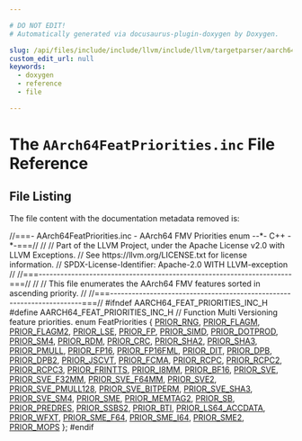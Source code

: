 ```yaml
---

# DO NOT EDIT!
# Automatically generated via docusaurus-plugin-doxygen by Doxygen.

slug: /api/files/include/include/llvm/include/llvm/targetparser/aarch64featpriorities-inc
custom_edit_url: null
keywords:
  - doxygen
  - reference
  - file

---
```





# The `AArch64FeatPriorities.inc` File Reference

<DoxygenPage pluginConfig={pluginConfig}>




## File Listing

The file content with the documentation metadata removed is:

<ProgramListing>

<Link id="l00001" /><CodeLine lineNumber="1"><Highlight kind="comment">//===- AArch64FeatPriorities.inc - AArch64 FMV Priorities enum --&#42;- C++ -&#42;-===//</Highlight><Highlight kind="normal"></Highlight></CodeLine>
<Link id="l00002" /><CodeLine lineNumber="2"><Highlight kind="normal"></Highlight><Highlight kind="comment">//</Highlight><Highlight kind="normal"></Highlight></CodeLine>
<Link id="l00003" /><CodeLine lineNumber="3"><Highlight kind="normal"></Highlight><Highlight kind="comment">// Part of the LLVM Project, under the Apache License v2.0 with LLVM Exceptions.</Highlight><Highlight kind="normal"></Highlight></CodeLine>
<Link id="l00004" /><CodeLine lineNumber="4"><Highlight kind="normal"></Highlight><Highlight kind="comment">// See https://llvm.org/LICENSE.txt for license information.</Highlight><Highlight kind="normal"></Highlight></CodeLine>
<Link id="l00005" /><CodeLine lineNumber="5"><Highlight kind="normal"></Highlight><Highlight kind="comment">// SPDX-License-Identifier: Apache-2.0 WITH LLVM-exception</Highlight><Highlight kind="normal"></Highlight></CodeLine>
<Link id="l00006" /><CodeLine lineNumber="6"><Highlight kind="normal"></Highlight><Highlight kind="comment">//</Highlight><Highlight kind="normal"></Highlight></CodeLine>
<Link id="l00007" /><CodeLine lineNumber="7"><Highlight kind="normal"></Highlight><Highlight kind="comment">//===----------------------------------------------------------------------===//</Highlight><Highlight kind="normal"></Highlight></CodeLine>
<Link id="l00008" /><CodeLine lineNumber="8"><Highlight kind="normal"></Highlight><Highlight kind="comment">//</Highlight><Highlight kind="normal"></Highlight></CodeLine>
<Link id="l00009" /><CodeLine lineNumber="9"><Highlight kind="normal"></Highlight><Highlight kind="comment">// This file enumerates the AArch64 FMV features sorted in ascending priority.</Highlight><Highlight kind="normal"></Highlight></CodeLine>
<Link id="l00010" /><CodeLine lineNumber="10"><Highlight kind="normal"></Highlight><Highlight kind="comment">//</Highlight><Highlight kind="normal"></Highlight></CodeLine>
<Link id="l00011" /><CodeLine lineNumber="11"><Highlight kind="normal"></Highlight><Highlight kind="comment">//===----------------------------------------------------------------------===//</Highlight><Highlight kind="normal"></Highlight></CodeLine>
<Link id="l00012" /><CodeLine lineNumber="12"><Highlight kind="normal"></Highlight></CodeLine>
<Link id="l00013" /><CodeLine lineNumber="13"><Highlight kind="normal"></Highlight><Highlight kind="preprocessor">#ifndef AARCH64&#95;FEAT&#95;PRIORITIES&#95;INC&#95;H</Highlight><Highlight kind="normal"></Highlight></CodeLine>
<Link id="l00014" /><CodeLine lineNumber="14"><Highlight kind="normal"></Highlight><Highlight kind="preprocessor">#define AARCH64&#95;FEAT&#95;PRIORITIES&#95;INC&#95;H</Highlight><Highlight kind="normal"></Highlight></CodeLine>
<Link id="l00015" /><CodeLine lineNumber="15"><Highlight kind="normal"></Highlight></CodeLine>
<Link id="l00016" /><CodeLine lineNumber="16"><Highlight kind="normal"></Highlight><Highlight kind="comment">// Function Multi Versioning feature priorities.</Highlight><Highlight kind="normal"></Highlight></CodeLine>
<Link id="l00017" /><CodeLine lineNumber="17"><Highlight kind="normal"></Highlight><Highlight kind="keyword">enum</Highlight><Highlight kind="normal"> FeatPriorities &#123;</Highlight></CodeLine>
<Link id="l00018" /><CodeLine lineNumber="18"><Highlight kind="normal">  <a href="/docs/api/namespaces/llvm/aarch64/#a09857fcbb78d7a98cdfa6af2c3d89aa2afa13369cda41c17846d5309e191d69ee">PRIOR&#95;RNG</a>,</Highlight></CodeLine>
<Link id="l00019" /><CodeLine lineNumber="19"><Highlight kind="normal">  <a href="/docs/api/namespaces/llvm/aarch64/#a09857fcbb78d7a98cdfa6af2c3d89aa2a46015f51b2064fd9d8e7295298409aea">PRIOR&#95;FLAGM</a>,</Highlight></CodeLine>
<Link id="l00020" /><CodeLine lineNumber="20"><Highlight kind="normal">  <a href="/docs/api/namespaces/llvm/aarch64/#a09857fcbb78d7a98cdfa6af2c3d89aa2a9a9cb49827d3be789dc26f29d02d84d9">PRIOR&#95;FLAGM2</a>,</Highlight></CodeLine>
<Link id="l00021" /><CodeLine lineNumber="21"><Highlight kind="normal">  <a href="/docs/api/namespaces/llvm/aarch64/#a09857fcbb78d7a98cdfa6af2c3d89aa2a7b1d4ebb25f9365561b95fecb6201bc1">PRIOR&#95;LSE</a>,</Highlight></CodeLine>
<Link id="l00022" /><CodeLine lineNumber="22"><Highlight kind="normal">  <a href="/docs/api/namespaces/llvm/aarch64/#a09857fcbb78d7a98cdfa6af2c3d89aa2a3e5a76e9676497382f9a54770877ab42">PRIOR&#95;FP</a>,</Highlight></CodeLine>
<Link id="l00023" /><CodeLine lineNumber="23"><Highlight kind="normal">  <a href="/docs/api/namespaces/llvm/aarch64/#a09857fcbb78d7a98cdfa6af2c3d89aa2a08cd7ace082f87da932554844a1804d8">PRIOR&#95;SIMD</a>,</Highlight></CodeLine>
<Link id="l00024" /><CodeLine lineNumber="24"><Highlight kind="normal">  <a href="/docs/api/namespaces/llvm/aarch64/#a09857fcbb78d7a98cdfa6af2c3d89aa2a6246e5666a183063f53bf31b2569ed38">PRIOR&#95;DOTPROD</a>,</Highlight></CodeLine>
<Link id="l00025" /><CodeLine lineNumber="25"><Highlight kind="normal">  <a href="/docs/api/namespaces/llvm/aarch64/#a09857fcbb78d7a98cdfa6af2c3d89aa2a8a2dd65f4861bb9b157c9d8045216728">PRIOR&#95;SM4</a>,</Highlight></CodeLine>
<Link id="l00026" /><CodeLine lineNumber="26"><Highlight kind="normal">  <a href="/docs/api/namespaces/llvm/aarch64/#a09857fcbb78d7a98cdfa6af2c3d89aa2a5007095b65d2d63b66ec3264697f27e2">PRIOR&#95;RDM</a>,</Highlight></CodeLine>
<Link id="l00027" /><CodeLine lineNumber="27"><Highlight kind="normal">  <a href="/docs/api/namespaces/llvm/aarch64/#a09857fcbb78d7a98cdfa6af2c3d89aa2af4c528f75cc8509772fba790caf50699">PRIOR&#95;CRC</a>,</Highlight></CodeLine>
<Link id="l00028" /><CodeLine lineNumber="28"><Highlight kind="normal">  <a href="/docs/api/namespaces/llvm/aarch64/#a09857fcbb78d7a98cdfa6af2c3d89aa2a56c50af1f33d8f538eebf37769743be6">PRIOR&#95;SHA2</a>,</Highlight></CodeLine>
<Link id="l00029" /><CodeLine lineNumber="29"><Highlight kind="normal">  <a href="/docs/api/namespaces/llvm/aarch64/#a09857fcbb78d7a98cdfa6af2c3d89aa2aad18e1489cf0df9dc819c05c27779a5b">PRIOR&#95;SHA3</a>,</Highlight></CodeLine>
<Link id="l00030" /><CodeLine lineNumber="30"><Highlight kind="normal">  <a href="/docs/api/namespaces/llvm/aarch64/#a09857fcbb78d7a98cdfa6af2c3d89aa2aaa43c659597571fcfd98618f8906fc69">PRIOR&#95;PMULL</a>,</Highlight></CodeLine>
<Link id="l00031" /><CodeLine lineNumber="31"><Highlight kind="normal">  <a href="/docs/api/namespaces/llvm/aarch64/#a09857fcbb78d7a98cdfa6af2c3d89aa2a793ece1937145612f1b79b7a0f07b911">PRIOR&#95;FP16</a>,</Highlight></CodeLine>
<Link id="l00032" /><CodeLine lineNumber="32"><Highlight kind="normal">  <a href="/docs/api/namespaces/llvm/aarch64/#a09857fcbb78d7a98cdfa6af2c3d89aa2ae8d5d15b83f28ba4a6811a1d1928cbe2">PRIOR&#95;FP16FML</a>,</Highlight></CodeLine>
<Link id="l00033" /><CodeLine lineNumber="33"><Highlight kind="normal">  <a href="/docs/api/namespaces/llvm/aarch64/#a09857fcbb78d7a98cdfa6af2c3d89aa2afc15803b14a4b935be05ad80a8c75d65">PRIOR&#95;DIT</a>,</Highlight></CodeLine>
<Link id="l00034" /><CodeLine lineNumber="34"><Highlight kind="normal">  <a href="/docs/api/namespaces/llvm/aarch64/#a09857fcbb78d7a98cdfa6af2c3d89aa2a9cd265d9960d0b1b12da3ba8feee895a">PRIOR&#95;DPB</a>,</Highlight></CodeLine>
<Link id="l00035" /><CodeLine lineNumber="35"><Highlight kind="normal">  <a href="/docs/api/namespaces/llvm/aarch64/#a09857fcbb78d7a98cdfa6af2c3d89aa2a05dd5067a59e26f7c5955a06764c116f">PRIOR&#95;DPB2</a>,</Highlight></CodeLine>
<Link id="l00036" /><CodeLine lineNumber="36"><Highlight kind="normal">  <a href="/docs/api/namespaces/llvm/aarch64/#a09857fcbb78d7a98cdfa6af2c3d89aa2aa2c822b2189bb1131cc7c66b3925505e">PRIOR&#95;JSCVT</a>,</Highlight></CodeLine>
<Link id="l00037" /><CodeLine lineNumber="37"><Highlight kind="normal">  <a href="/docs/api/namespaces/llvm/aarch64/#a09857fcbb78d7a98cdfa6af2c3d89aa2aafae9d3769d36949c53ff1e3a4e1ec5f">PRIOR&#95;FCMA</a>,</Highlight></CodeLine>
<Link id="l00038" /><CodeLine lineNumber="38"><Highlight kind="normal">  <a href="/docs/api/namespaces/llvm/aarch64/#a09857fcbb78d7a98cdfa6af2c3d89aa2a3bec6c887241779d7e711bcb0e6f5a2c">PRIOR&#95;RCPC</a>,</Highlight></CodeLine>
<Link id="l00039" /><CodeLine lineNumber="39"><Highlight kind="normal">  <a href="/docs/api/namespaces/llvm/aarch64/#a09857fcbb78d7a98cdfa6af2c3d89aa2afae5ae98d456f3c9808af8df3d62442b">PRIOR&#95;RCPC2</a>,</Highlight></CodeLine>
<Link id="l00040" /><CodeLine lineNumber="40"><Highlight kind="normal">  <a href="/docs/api/namespaces/llvm/aarch64/#a09857fcbb78d7a98cdfa6af2c3d89aa2abf773b64c0f75ecfea6d612ec9047ef6">PRIOR&#95;RCPC3</a>,</Highlight></CodeLine>
<Link id="l00041" /><CodeLine lineNumber="41"><Highlight kind="normal">  <a href="/docs/api/namespaces/llvm/aarch64/#a09857fcbb78d7a98cdfa6af2c3d89aa2a61810663abfe0d960173593ca7714800">PRIOR&#95;FRINTTS</a>,</Highlight></CodeLine>
<Link id="l00042" /><CodeLine lineNumber="42"><Highlight kind="normal">  <a href="/docs/api/namespaces/llvm/aarch64/#a09857fcbb78d7a98cdfa6af2c3d89aa2a1c4023096ec7065c084fe2d088b7c510">PRIOR&#95;I8MM</a>,</Highlight></CodeLine>
<Link id="l00043" /><CodeLine lineNumber="43"><Highlight kind="normal">  <a href="/docs/api/namespaces/llvm/aarch64/#a09857fcbb78d7a98cdfa6af2c3d89aa2a5bb80daa2ce718f82f37a478fe598759">PRIOR&#95;BF16</a>,</Highlight></CodeLine>
<Link id="l00044" /><CodeLine lineNumber="44"><Highlight kind="normal">  <a href="/docs/api/namespaces/llvm/aarch64/#a09857fcbb78d7a98cdfa6af2c3d89aa2a7811e7b8c03798a623926842d02bcf93">PRIOR&#95;SVE</a>,</Highlight></CodeLine>
<Link id="l00045" /><CodeLine lineNumber="45"><Highlight kind="normal">  <a href="/docs/api/namespaces/llvm/aarch64/#a09857fcbb78d7a98cdfa6af2c3d89aa2aca501283bacd15f5b6fb058772013123">PRIOR&#95;SVE&#95;F32MM</a>,</Highlight></CodeLine>
<Link id="l00046" /><CodeLine lineNumber="46"><Highlight kind="normal">  <a href="/docs/api/namespaces/llvm/aarch64/#a09857fcbb78d7a98cdfa6af2c3d89aa2ab00327b6ce7ab72f824b9757a2f5478d">PRIOR&#95;SVE&#95;F64MM</a>,</Highlight></CodeLine>
<Link id="l00047" /><CodeLine lineNumber="47"><Highlight kind="normal">  <a href="/docs/api/namespaces/llvm/aarch64/#a09857fcbb78d7a98cdfa6af2c3d89aa2a8856e056abf01febf036eeaea3c3417f">PRIOR&#95;SVE2</a>,</Highlight></CodeLine>
<Link id="l00048" /><CodeLine lineNumber="48"><Highlight kind="normal">  <a href="/docs/api/namespaces/llvm/aarch64/#a09857fcbb78d7a98cdfa6af2c3d89aa2a8da8eb387023aac14d7bf3bbac2cf3ce">PRIOR&#95;SVE&#95;PMULL128</a>,</Highlight></CodeLine>
<Link id="l00049" /><CodeLine lineNumber="49"><Highlight kind="normal">  <a href="/docs/api/namespaces/llvm/aarch64/#a09857fcbb78d7a98cdfa6af2c3d89aa2afc1fe72e45d07744ded607f4e34d8518">PRIOR&#95;SVE&#95;BITPERM</a>,</Highlight></CodeLine>
<Link id="l00050" /><CodeLine lineNumber="50"><Highlight kind="normal">  <a href="/docs/api/namespaces/llvm/aarch64/#a09857fcbb78d7a98cdfa6af2c3d89aa2a10ef5d5b47ed51b58ff2096bb3e4b9a9">PRIOR&#95;SVE&#95;SHA3</a>,</Highlight></CodeLine>
<Link id="l00051" /><CodeLine lineNumber="51"><Highlight kind="normal">  <a href="/docs/api/namespaces/llvm/aarch64/#a09857fcbb78d7a98cdfa6af2c3d89aa2a3e92fd37c7cd4c88151e014085428642">PRIOR&#95;SVE&#95;SM4</a>,</Highlight></CodeLine>
<Link id="l00052" /><CodeLine lineNumber="52"><Highlight kind="normal">  <a href="/docs/api/namespaces/llvm/aarch64/#a09857fcbb78d7a98cdfa6af2c3d89aa2a8067a4863453e0bf617fe88e1381338c">PRIOR&#95;SME</a>,</Highlight></CodeLine>
<Link id="l00053" /><CodeLine lineNumber="53"><Highlight kind="normal">  <a href="/docs/api/namespaces/llvm/aarch64/#a09857fcbb78d7a98cdfa6af2c3d89aa2a45c98f42f7089be46c44c40683373b01">PRIOR&#95;MEMTAG2</a>,</Highlight></CodeLine>
<Link id="l00054" /><CodeLine lineNumber="54"><Highlight kind="normal">  <a href="/docs/api/namespaces/llvm/aarch64/#a09857fcbb78d7a98cdfa6af2c3d89aa2a40ab3fc41b471053055d0dbc1ef14ddd">PRIOR&#95;SB</a>,</Highlight></CodeLine>
<Link id="l00055" /><CodeLine lineNumber="55"><Highlight kind="normal">  <a href="/docs/api/namespaces/llvm/aarch64/#a09857fcbb78d7a98cdfa6af2c3d89aa2a25fe455e1b58a9684b0bbe8a151f578c">PRIOR&#95;PREDRES</a>,</Highlight></CodeLine>
<Link id="l00056" /><CodeLine lineNumber="56"><Highlight kind="normal">  <a href="/docs/api/namespaces/llvm/aarch64/#a09857fcbb78d7a98cdfa6af2c3d89aa2a1288918a760a4380f1ee213b33b724e6">PRIOR&#95;SSBS2</a>,</Highlight></CodeLine>
<Link id="l00057" /><CodeLine lineNumber="57"><Highlight kind="normal">  <a href="/docs/api/namespaces/llvm/aarch64/#a09857fcbb78d7a98cdfa6af2c3d89aa2a7fdc028dc5693c5de67947d04fce45d8">PRIOR&#95;BTI</a>,</Highlight></CodeLine>
<Link id="l00058" /><CodeLine lineNumber="58"><Highlight kind="normal">  <a href="/docs/api/namespaces/llvm/aarch64/#a09857fcbb78d7a98cdfa6af2c3d89aa2a923f5e092dec0d5863bcedb19b267783">PRIOR&#95;LS64&#95;ACCDATA</a>,</Highlight></CodeLine>
<Link id="l00059" /><CodeLine lineNumber="59"><Highlight kind="normal">  <a href="/docs/api/namespaces/llvm/aarch64/#a09857fcbb78d7a98cdfa6af2c3d89aa2aa0eaf7e1d91790784a5d0bda835bc771">PRIOR&#95;WFXT</a>,</Highlight></CodeLine>
<Link id="l00060" /><CodeLine lineNumber="60"><Highlight kind="normal">  <a href="/docs/api/namespaces/llvm/aarch64/#a09857fcbb78d7a98cdfa6af2c3d89aa2ac04654ffa4895bb4109ff896a7381c59">PRIOR&#95;SME&#95;F64</a>,</Highlight></CodeLine>
<Link id="l00061" /><CodeLine lineNumber="61"><Highlight kind="normal">  <a href="/docs/api/namespaces/llvm/aarch64/#a09857fcbb78d7a98cdfa6af2c3d89aa2a9d5baed7322d668f7931f80ebdf69461">PRIOR&#95;SME&#95;I64</a>,</Highlight></CodeLine>
<Link id="l00062" /><CodeLine lineNumber="62"><Highlight kind="normal">  <a href="/docs/api/namespaces/llvm/aarch64/#a09857fcbb78d7a98cdfa6af2c3d89aa2a355e4840b309981d080afce8d8c43676">PRIOR&#95;SME2</a>,</Highlight></CodeLine>
<Link id="l00063" /><CodeLine lineNumber="63"><Highlight kind="normal">  <a href="/docs/api/namespaces/llvm/aarch64/#a09857fcbb78d7a98cdfa6af2c3d89aa2a2e4a58679c0c1f4626f8e4a15ab3644f">PRIOR&#95;MOPS</a></Highlight></CodeLine>
<Link id="l00064" /><CodeLine lineNumber="64"><Highlight kind="normal">&#125;;</Highlight></CodeLine>
<Link id="l00065" /><CodeLine lineNumber="65"><Highlight kind="normal"></Highlight></CodeLine>
<Link id="l00066" /><CodeLine lineNumber="66"><Highlight kind="normal"></Highlight><Highlight kind="preprocessor">#endif</Highlight></CodeLine>

</ProgramListing>

</DoxygenPage>
